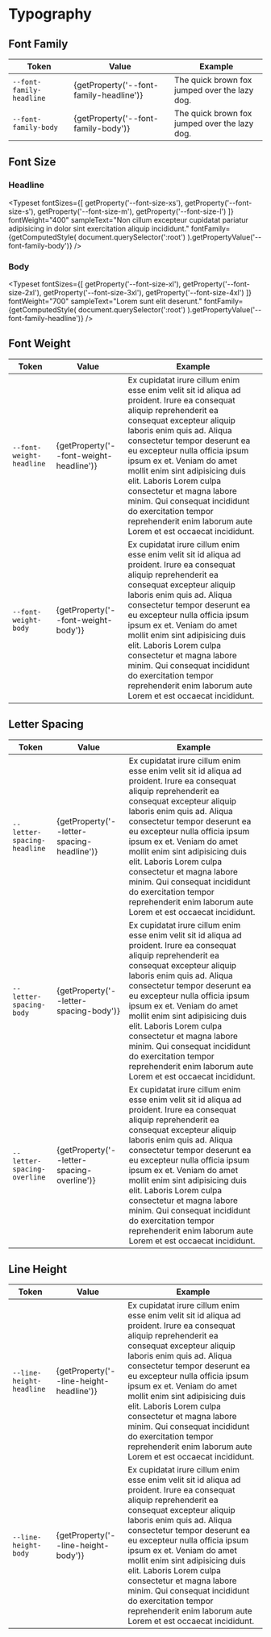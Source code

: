 
<Meta title="Tokens/Typography" />

# Typography

## Font Family

<table>
  <thead>
    <tr>
      <th>Token</th>
      <th>Value</th>
      <th>Example</th>
    </tr>
  </thead>
  <tbody>
    <tr>
      <td>
        <code>--font-family-headline</code>
      </td>
      <td>{getProperty('--font-family-headline')}</td>
      <td>
        <span style={{ fontFamily: 'var(--font-family-headline)' }}>
          The quick brown fox jumped over the lazy dog.
        </span>
      </td>
    </tr>
    <tr>
      <td>
        <code>--font-family-body</code>
      </td>
      <td>{getProperty('--font-family-body')}</td>
      <td>
        <span style={{ fontFamily: 'var(--font-family-body)' }}>
          The quick brown fox jumped over the lazy dog.
        </span>
      </td>
    </tr>
  </tbody>
</table>

## Font Size

### Headline

<Typeset
  fontSizes={[
    getProperty('--font-size-xs'),
    getProperty('--font-size-s'),
    getProperty('--font-size-m'),
    getProperty('--font-size-l')
  ]}
  fontWeight="400"
  sampleText="Non cillum excepteur cupidatat pariatur adipisicing in dolor sint exercitation aliquip incididunt."
  fontFamily={getComputedStyle(
    document.querySelector(':root')
  ).getPropertyValue('--font-family-body')}
/>

### Body

<Typeset
  fontSizes={[
    getProperty('--font-size-xl'),
    getProperty('--font-size-2xl'),
    getProperty('--font-size-3xl'),
    getProperty('--font-size-4xl')
  ]}
  fontWeight="700"
  sampleText="Lorem sunt elit deserunt."
  fontFamily={getComputedStyle(
    document.querySelector(':root')
  ).getPropertyValue('--font-family-headline')}
/>

## Font Weight

<table>
  <thead>
    <tr>
      <th>Token</th>
      <th>Value</th>
      <th>Example</th>
    </tr>
  </thead>
  <tbody>
    <tr>
      <td>
        <code>--font-weight-headline</code>
      </td>
      <td>{getProperty('--font-weight-headline')}</td>
      <td>
        <span style={{ fontWeight: 'var(--font-weight-headline)' }}>
          Ex cupidatat irure cillum enim esse enim velit sit id aliqua ad
          proident. Irure ea consequat aliquip reprehenderit ea consequat
          excepteur aliquip laboris enim quis ad. Aliqua consectetur tempor
          deserunt ea eu excepteur nulla officia ipsum ipsum ex et. Veniam do
          amet mollit enim sint adipisicing duis elit. Laboris Lorem culpa
          consectetur et magna labore minim. Qui consequat incididunt do
          exercitation tempor reprehenderit enim laborum aute Lorem et est
          occaecat incididunt.
        </span>
      </td>
    </tr>
    <tr>
      <td>
        <code>--font-weight-body</code>
      </td>
      <td>{getProperty('--font-weight-body')}</td>
      <td>
        <span style={{ fontWeight: 'var(--font-weight-body)' }}>
          Ex cupidatat irure cillum enim esse enim velit sit id aliqua ad
          proident. Irure ea consequat aliquip reprehenderit ea consequat
          excepteur aliquip laboris enim quis ad. Aliqua consectetur tempor
          deserunt ea eu excepteur nulla officia ipsum ipsum ex et. Veniam do
          amet mollit enim sint adipisicing duis elit. Laboris Lorem culpa
          consectetur et magna labore minim. Qui consequat incididunt do
          exercitation tempor reprehenderit enim laborum aute Lorem et est
          occaecat incididunt.
        </span>
      </td>
    </tr>
  </tbody>
</table>

## Letter Spacing

<table>
  <thead>
    <tr>
      <th>Token</th>
      <th>Value</th>
      <th>Example</th>
    </tr>
  </thead>
  <tbody>
    <tr>
      <td>
        <code>--letter-spacing-headline</code>
      </td>
      <td>{getProperty('--letter-spacing-headline')}</td>
      <td>
        <span
          style={{
            letterSpacing: 'var(--letter-spacing-headline)'
          }}
        >
          Ex cupidatat irure cillum enim esse enim velit sit id aliqua ad
          proident. Irure ea consequat aliquip reprehenderit ea consequat
          excepteur aliquip laboris enim quis ad. Aliqua consectetur tempor
          deserunt ea eu excepteur nulla officia ipsum ipsum ex et. Veniam do
          amet mollit enim sint adipisicing duis elit. Laboris Lorem culpa
          consectetur et magna labore minim. Qui consequat incididunt do
          exercitation tempor reprehenderit enim laborum aute Lorem et est
          occaecat incididunt.
        </span>
      </td>
    </tr>
    <tr>
      <td>
        <code>--letter-spacing-body</code>
      </td>
      <td>{getProperty('--letter-spacing-body')}</td>
      <td>
        <span style={{ letterSpacing: 'var(--letter-spacing-body)' }}>
          Ex cupidatat irure cillum enim esse enim velit sit id aliqua ad
          proident. Irure ea consequat aliquip reprehenderit ea consequat
          excepteur aliquip laboris enim quis ad. Aliqua consectetur tempor
          deserunt ea eu excepteur nulla officia ipsum ipsum ex et. Veniam do
          amet mollit enim sint adipisicing duis elit. Laboris Lorem culpa
          consectetur et magna labore minim. Qui consequat incididunt do
          exercitation tempor reprehenderit enim laborum aute Lorem et est
          occaecat incididunt.
        </span>
      </td>
    </tr>
    <tr>
      <td>
        <code>--letter-spacing-overline</code>
      </td>
      <td>{getProperty('--letter-spacing-overline')}</td>
      <td>
        <span
          style={{
            letterSpacing: 'var(--letter-spacing-overline)',
            textTransform: 'uppercase'
          }}
        >
          Ex cupidatat irure cillum enim esse enim velit sit id aliqua ad
          proident. Irure ea consequat aliquip reprehenderit ea consequat
          excepteur aliquip laboris enim quis ad. Aliqua consectetur tempor
          deserunt ea eu excepteur nulla officia ipsum ipsum ex et. Veniam do
          amet mollit enim sint adipisicing duis elit. Laboris Lorem culpa
          consectetur et magna labore minim. Qui consequat incididunt do
          exercitation tempor reprehenderit enim laborum aute Lorem et est
          occaecat incididunt.
        </span>
      </td>
    </tr>
  </tbody>
</table>

## Line Height

<table>
  <thead>
    <tr>
      <th>Token</th>
      <th>Value</th>
      <th>Example</th>
    </tr>
  </thead>
  <tbody>
    <tr>
      <td>
        <code>--line-height-headline</code>
      </td>
      <td>{getProperty('--line-height-headline')}</td>
      <td>
        <div style={{ lineHeight: 'var(--line-height-headline)' }}>
          Ex cupidatat irure cillum enim esse enim velit sit id aliqua ad
          proident. Irure ea consequat aliquip reprehenderit ea consequat
          excepteur aliquip laboris enim quis ad. Aliqua consectetur tempor
          deserunt ea eu excepteur nulla officia ipsum ipsum ex et. Veniam do
          amet mollit enim sint adipisicing duis elit. Laboris Lorem culpa
          consectetur et magna labore minim. Qui consequat incididunt do
          exercitation tempor reprehenderit enim laborum aute Lorem et est
          occaecat incididunt.
        </div>
      </td>
    </tr>
    <tr>
      <td>
        <code>--line-height-body</code>
      </td>
      <td>{getProperty('--line-height-body')}</td>
      <td>
        <div style={{ lineHeight: 'var(--line-height-body)' }}>
          Ex cupidatat irure cillum enim esse enim velit sit id aliqua ad
          proident. Irure ea consequat aliquip reprehenderit ea consequat
          excepteur aliquip laboris enim quis ad. Aliqua consectetur tempor
          deserunt ea eu excepteur nulla officia ipsum ipsum ex et. Veniam do
          amet mollit enim sint adipisicing duis elit. Laboris Lorem culpa
          consectetur et magna labore minim. Qui consequat incididunt do
          exercitation tempor reprehenderit enim laborum aute Lorem et est
          occaecat incididunt.
        </div>
      </td>
    </tr>
  </tbody>
</table>
